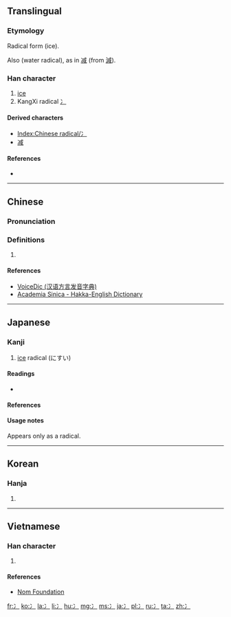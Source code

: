 {{also|氷|氵|疒}}
==Translingual==
{{stroke order|type=animate}}

===Etymology===
Radical form {{Han simp|氷}} (ice).

Also {{Han simp|氵}} (water radical), as in [[减]] (from [[減]]).

===Han character===
{{Han char|rn=15|rad=冫|as=00|sn=2|four=|canj=戈一 (IM)}}

# [[ice]]
# KangXi radical [[Index:Chinese radical/冫|冫]]

====Derived characters====
* [[Index:Chinese radical/冫]]
* [[减]]<!-- As simplification -->

====References====
* {{Han ref|kx=0131.150|dkj=01607|dj=0294.110|hdz=10295.010|uh=51AB|ud=20907}}

----

==Chinese==
{{zh-forms}}

===Pronunciation===
{{zh-pron
|m=bīng
|c=bing1
|h=pfs=pen;gd=pen<sup>1</sup>;hpy=
|mn=peng
|w=
|mc=y
|oc=y
|ma=|ma2=
|cat=
}}

===Definitions===
{{zh-hanzi}}

# {{defn|Han|sort=冫00}}

====References====
*[http://cn.voicedic.com/ VoiceDic (汉语方言发音字典)]
*[http://minhakka.ling.sinica.edu.tw/bkg/hakyin/search.php?DETAIL=1&LIMIT=id=31035&dbname=su_tian_1&graph=2 Academia Sinica - Hakka-English Dictionary]

----

==Japanese==

===Kanji===
{{ja-kanji|grade=r|rs=冫00}}

# [[ice]] radical (にすい)

====Readings====
* {{ja-readings|on=[[ひょう]] (hyō)|kun=[[こおり]] (koori)}}

====References====
{{ja-kref
|jis= 5152
|ku= 4950
|shift= 9971
|euc= D1D2
|freq= ''radical''
|nelson= ''not listed''
|newnelson= 409
|halpern= 1923
|kld= ''not listed''
|heisig= ''not listed''
|tuttle= 2b0.1
}}

====Usage notes====
Appears only as a radical.

----

==Korean==

===Hanja===
{{ko-hanja|hangeul=빙|rv=bing|mr=ping|y=ping}}

# {{defn|lang=ko|sort=冫00}}

----

==Vietnamese==

===Han character===
{{vi-hantu|[[băng]]|rs=冫00}}

# {{defn|lang=vi|sort=冫00}}

====References====
*[http://nomfoundation.org/common/nom_details.php?codepoint=51ab Nom Foundation]

[[Category:CJKV radicals| ]]

[[fr:冫]]
[[ko:冫]]
[[la:冫]]
[[li:冫]]
[[hu:冫]]
[[mg:冫]]
[[ms:冫]]
[[ja:冫]]
[[pl:冫]]
[[ru:冫]]
[[ta:冫]]
[[zh:冫]]